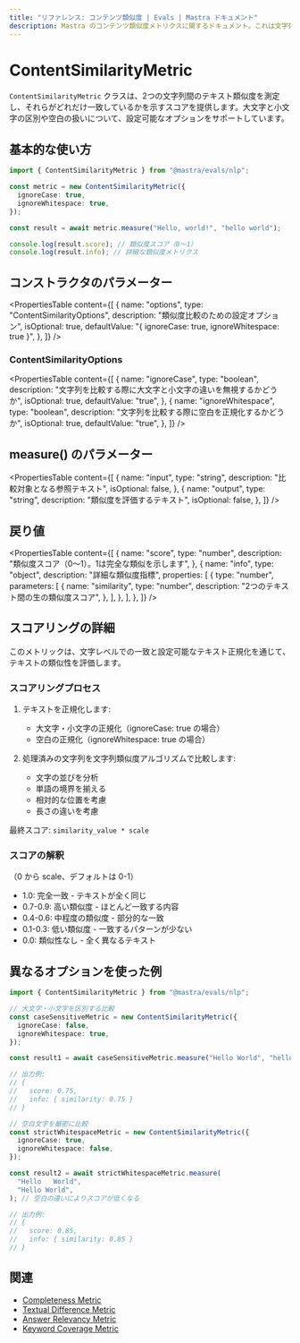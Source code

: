 ```yaml
---
title: "リファレンス: コンテンツ類似度 | Evals | Mastra ドキュメント"
description: Mastra のコンテンツ類似度メトリクスに関するドキュメント。これは文字列間のテキスト類似度を測定し、マッチングスコアを提供します。
---
```


# ContentSimilarityMetric

`ContentSimilarityMetric` クラスは、2つの文字列間のテキスト類似度を測定し、それらがどれだけ一致しているかを示すスコアを提供します。大文字と小文字の区別や空白の扱いについて、設定可能なオプションをサポートしています。

## 基本的な使い方

```typescript
import { ContentSimilarityMetric } from "@mastra/evals/nlp";

const metric = new ContentSimilarityMetric({
  ignoreCase: true,
  ignoreWhitespace: true,
});

const result = await metric.measure("Hello, world!", "hello world");

console.log(result.score); // 類似度スコア（0〜1）
console.log(result.info); // 詳細な類似度メトリクス
```

## コンストラクタのパラメーター

<PropertiesTable
  content={[
    {
      name: "options",
      type: "ContentSimilarityOptions",
      description: "類似度比較のための設定オプション",
      isOptional: true,
      defaultValue: "{ ignoreCase: true, ignoreWhitespace: true }",
    },
  ]}
/>

### ContentSimilarityOptions

<PropertiesTable
  content={[
    {
      name: "ignoreCase",
      type: "boolean",
      description: "文字列を比較する際に大文字と小文字の違いを無視するかどうか",
      isOptional: true,
      defaultValue: "true",
    },
    {
      name: "ignoreWhitespace",
      type: "boolean",
      description: "文字列を比較する際に空白を正規化するかどうか",
      isOptional: true,
      defaultValue: "true",
    },
  ]}
/>

## measure() のパラメーター

<PropertiesTable
  content={[
    {
      name: "input",
      type: "string",
      description: "比較対象となる参照テキスト",
      isOptional: false,
    },
    {
      name: "output",
      type: "string",
      description: "類似度を評価するテキスト",
      isOptional: false,
    },
  ]}
/>

## 戻り値

<PropertiesTable
  content={[
    {
      name: "score",
      type: "number",
      description: "類似度スコア（0～1）。1は完全な類似を示します",
    },
    {
      name: "info",
      type: "object",
      description: "詳細な類似度指標",
      properties: [
        {
          type: "number",
          parameters: [
            {
              name: "similarity",
              type: "number",
              description: "2つのテキスト間の生の類似度スコア",
            },
          ],
        },
      ],
    },
  ]}
/>

## スコアリングの詳細

このメトリックは、文字レベルでの一致と設定可能なテキスト正規化を通じて、テキストの類似性を評価します。

### スコアリングプロセス

1. テキストを正規化します:

   - 大文字・小文字の正規化（ignoreCase: true の場合）
   - 空白の正規化（ignoreWhitespace: true の場合）

2. 処理済みの文字列を文字列類似度アルゴリズムで比較します:
   - 文字の並びを分析
   - 単語の境界を揃える
   - 相対的な位置を考慮
   - 長さの違いを考慮

最終スコア: `similarity_value * scale`

### スコアの解釈

（0 から scale、デフォルトは 0-1）

- 1.0: 完全一致 - テキストが全く同じ
- 0.7-0.9: 高い類似度 - ほとんど一致する内容
- 0.4-0.6: 中程度の類似度 - 部分的な一致
- 0.1-0.3: 低い類似度 - 一致するパターンが少ない
- 0.0: 類似性なし - 全く異なるテキスト

## 異なるオプションを使った例

```typescript
import { ContentSimilarityMetric } from "@mastra/evals/nlp";

// 大文字・小文字を区別する比較
const caseSensitiveMetric = new ContentSimilarityMetric({
  ignoreCase: false,
  ignoreWhitespace: true,
});

const result1 = await caseSensitiveMetric.measure("Hello World", "hello world"); // 大文字・小文字の違いによりスコアが低くなる

// 出力例:
// {
//   score: 0.75,
//   info: { similarity: 0.75 }
// }

// 空白文字を厳密に比較
const strictWhitespaceMetric = new ContentSimilarityMetric({
  ignoreCase: true,
  ignoreWhitespace: false,
});

const result2 = await strictWhitespaceMetric.measure(
  "Hello   World",
  "Hello World",
); // 空白の違いによりスコアが低くなる

// 出力例:
// {
//   score: 0.85,
//   info: { similarity: 0.85 }
// }
```

## 関連

- [Completeness Metric](./completeness)
- [Textual Difference Metric](./textual-difference)
- [Answer Relevancy Metric](./answer-relevancy)
- [Keyword Coverage Metric](./keyword-coverage)

